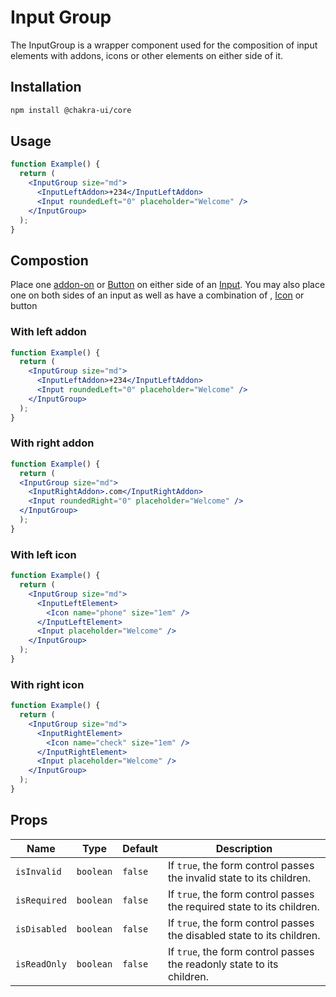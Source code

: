 
<Head key="input-group">
  <title key="tti">Input Group Component</title>
</Head>

# Input Group

The InputGroup is a wrapper component used for the composition of input elements
with addons, icons or other elements on either side of it.

## Installation

```bash
npm install @chakra-ui/core
```

## Usage

```jsx
function Example() {
  return (
    <InputGroup size="md">
      <InputLeftAddon>+234</InputLeftAddon>
      <Input roundedLeft="0" placeholder="Welcome" />
    </InputGroup>
  );
}
```

## Compostion

Place one [addon-on](/inputaddon) or [Button](/button) on either side of an [Input](/input). You may also place one on
both sides of an input as well as have a combination of , [Icon](/icon) or button

### With left addon

```jsx
function Example() {
  return (
    <InputGroup size="md">
      <InputLeftAddon>+234</InputLeftAddon>
      <Input roundedLeft="0" placeholder="Welcome" />
    </InputGroup>
  );
}
```

### With right addon

```jsx
function Example() {
  return (
  <InputGroup size="md">
    <InputRightAddon>.com</InputRightAddon>
    <Input roundedRight="0" placeholder="Welcome" />
  </InputGroup>
  );
}
```

### With left icon

```jsx
function Example() {
  return (
    <InputGroup size="md">
      <InputLeftElement>
        <Icon name="phone" size="1em" />
      </InputLeftElement>
      <Input placeholder="Welcome" />
    </InputGroup>
  );
}
```

### With right icon

```jsx
function Example() {
  return (
    <InputGroup size="md">
      <InputRightElement>
        <Icon name="check" size="1em" />
      </InputRightElement>
      <Input placeholder="Welcome" />
    </InputGroup>
  );
}
```

## Props

| Name         | Type      | Default | Description                                                            |
| ------------ | --------- | ------- | ---------------------------------------------------------------------- |
| `isInvalid`  | `boolean` | `false` | If `true`, the form control passes the invalid state to its children.  |
| `isRequired` | `boolean` | `false` | If `true`, the form control passes the required state to its children. |
| `isDisabled` | `boolean` | `false` | If `true`, the form control passes the disabled state to its children. |
| `isReadOnly` | `boolean` | `false` | If `true`, the form control passes the readonly state to its children. |
